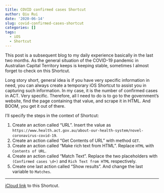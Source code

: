```yaml
---
title: COVID confirmed cases Shortcut
author: Qiu Rui
date: '2020-06-14'
slug: covid-confirmed-cases-shortcut
categories: []
tags:
  - iOS
  - Shortcut
---
```


This post is a subsequent blog to my daily experience basically in the last two months. As the general situation of the COVID-19 pandemic in Australian Capital Territory keeps is keeping stable, sometimes I almost forget to check on this Shortcut.

Long story short, general idea is if you have very specific information in need, you can always create a temporary iOS Shortcut to assist you in capturing such information. In my case, it is the number of confirmed cases in ACT. Very specific. Therefore, all I need to do is to go to the government’s website, find the page containing that value, and scrape it in HTML. And BOOM, you get it out of there.

I’ll specify the steps in the context of Shortcut:

1. Create an action called “URL”. Insert the value as `https://www.health.act.gov.au/about-our-health-system/novel-coronavirus-covid-19`.
2. Create an action called “Get Contents of URL” with method `GET`.
3. Create an action called “Make rich text from HTML”. Replace `HTML` with `Contents of URL`.
4. Create an action called “Match Text”. Replace the two placeholders with `(Confirmed cases \d+)` and `Rich Text from HTML` respectively.
5. Create one last action called “Show results”. And change the last variable to `Matches`.

***

[iCloud link](https://www.icloud.com/shortcuts/4a686cfbcb38406f8228a5e805567bb5) to this Shortcut.
